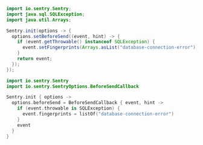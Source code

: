 ```java {tabTitle:"Java"}
import io.sentry.Sentry;
import java.sql.SQLException;
import java.util.Arrays;

Sentry.init(options -> {
  options.setBeforeSend((event, hint) -> {
    if (event.getThrowable() instanceof SQLException) {
      event.setFingerprints(Arrays.asList("database-connection-error"));
    }
    return event;
  });
});
```

```kotlin {tabTitle:"Kotlin"}
import io.sentry.Sentry
import io.sentry.SentryOptions.BeforeSendCallback

Sentry.init { options ->
  options.beforeSend = BeforeSendCallback { event, hint ->
    if (event.throwable is SQLException) {
      event.fingerprints = listOf("database-connection-error")
    }
    event
  }
}
```
